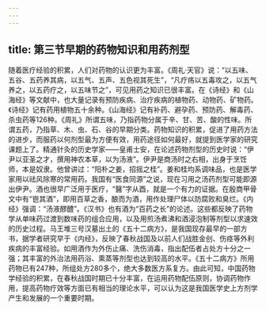 ```yaml
---
---
---
```

title: 第三节早期的药物知识和用药剂型
---



随着医疗经验的积累，人们对药物的认识更为丰富。《周礼·天官》说：“以五味、五谷、五药养其病，以五气、五声、五色视其死生”，“凡疗疡以五毒攻之，以五气养之，以五药疗之，以五味节之”，可见用药之知识已很丰富。在《诗经》和《山海经》等文献中，也大量记录有预防疾病、治疗疾病的植物药、动物药、矿物药。《诗经》记有药用植物五十余种。《山海经》记有补药、避孕药、预防药、解毒药、杀虫药等126种。《周礼》所谓五味，乃指药物分属于辛、甘、苦、酸的性味。所谓五药，乃指草、木、虫、石、谷的早期分类。药物知识的积累，促进了用药方法的进步，而服药以何剂型最为方便有效，用药途径如何最好，就提到医学家的研究课题上了。精通针灸的历史学家——皇甫士安，在论述药物剂型的历史时说：“伊尹以亚圣之才，撰用神农本草，以为汤液”。伊尹是商汤时之右相，出身于烹饪师，本是奴隶。他曾讲过：“阳朴之姜，招摇之桂”。姜和桂均系调味品，也是医学家用以祛风除寒的常用药。我国有“医食同源”之说，现在习用之汤药剂型可能即源出伊尹。酒也很早广泛用于医疗，“醫”字从酉，就是一个有力的证据。在殷商甲骨文中有“鬯其酒”，即用百草之香，酿而为酒，用作处理尸体以防腐败和臭烂。《内经》强调：“汤液醪醴”。《汉书》也有酒为“百药之长”的论述。这些都反映了药物学从单味药过渡到数味药的组合应用，以及用煎汤煮沸和酒浸泡制等剂型以求速效的历史过程。马王堆三号汉墓出土的《五十二病方》，是我国现存最早的一部方书，据学者研究早于《内经》，反映了春秋战国及以前人们战胜金创、伤痉等外利疾病的丰富经验。如用酒作为外伤止痛、洗伤消毒，指出配伍者占处方十分之一强；其丰富的外治法用药浴、熏蒸等剂型也达到较高的水平。《五十二病方》所用药物已有247种，所组处方280多个，绝大多数医方系复方。由此可知，中国药物学经验的积累，在春秋战国时期已十分丰富，在运用药物配伍原则，协调药物作用，提高药物疗效等方面已有相当的理论水平，可以认为这是我国医学史上方剂学产生和发展的一个重要时期。